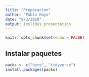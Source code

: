 ```yaml
---
title: "Preparacion"
author: "Pablo Haya"
date: "9/3/2018"
output: ioslides_presentation
---
```


```r
knitr::opts_chunk$set(echo = FALSE)
```

## Instalar paquetes

```r
packs <- c("here", "tidyverse")
install.packages(packs)
```

